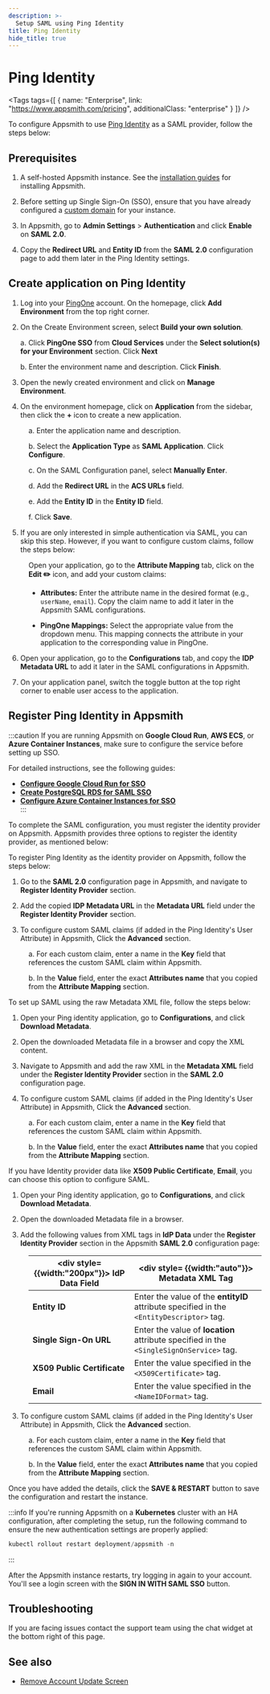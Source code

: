 ```yaml
---
description: >-
  Setup SAML using Ping Identity
title: Ping Identity
hide_title: true
---
```


<!-- vale off -->

<div className="tag-wrapper">
 <h1>Ping Identity</h1>

<Tags
tags={[
{ name: "Enterprise", link: "https://www.appsmith.com/pricing", additionalClass: "enterprise" }
]}
/>

</div>

<!-- vale on -->




To configure Appsmith to use [Ping Identity](https://www.pingidentity.com/en.html) as a SAML provider, follow the steps below:

## Prerequisites

1. A self-hosted Appsmith instance. See the [installation guides](/getting-started/setup/installation-guides) for installing Appsmith.

2. Before setting up Single Sign-On (SSO), ensure that you have already configured a [custom domain](/getting-started/setup/instance-configuration/custom-domain) for your instance.

3. In Appsmith, go to **Admin Settings** > **Authentication** and click **Enable** on  **SAML 2.0**.

4. Copy the **Redirect URL** and **Entity ID** from the **SAML 2.0** configuration page to add them later in the Ping Identity settings. 

<ZoomImage src="/img/SAML-config_appsmith.png" alt="SAML configurations" caption="SAML configuration in Appsmith" />

##  Create application on Ping Identity

1. Log into your [PingOne](https://www.pingidentity.com/en/account/sign-on.html) account. On the homepage, click **Add Environment** from the top right corner.
2. On the Create Environment screen, select **Build your own solution**. 

    a. Click **PingOne SSO** from **Cloud Services** under the **Select solution(s) for your Environment** section. Click **Next**

    b. Enter the environment name and description. Click **Finish**.

3. Open the newly created environment and click on **Manage Environment**. 

4. On the environment homepage, click on **Application** from the sidebar, then click the **+** icon to create a new application.

<dd>

a. Enter the application name and description.

b. Select the **Application Type** as **SAML Application**. Click **Configure**.

c. On the SAML Configuration panel, select **Manually Enter**.

d. Add the **Redirect URL** in the **ACS URLs** field.

e. Add the **Entity ID** in the  **Entity ID** field.

f. Click **Save**.
    
<ZoomImage src="/img/ping-saml-setup.png" alt="SAML configurations" caption="" />

</dd>    

5. If you are only interested in simple authentication via SAML, you can skip this step. However, if you want to configure custom claims, follow the steps below:

<dd>

Open your application, go to the **Attribute Mapping** tab, click on the **Edit ✏️** icon, and add your custom claims:

* **Attributes:** Enter the attribute name in the desired format (e.g.,  `userName`, `email`). Copy the claim name to add it later in the Appsmith SAML configurations.

* **PingOne Mappings:** Select the appropriate value from the dropdown menu. This mapping connects the attribute in your application to the corresponding value in PingOne.

<ZoomImage src="/img/ping-custom-claim.png" alt="SAML configurations" caption="" />


</dd>


6. Open your application, go to the **Configurations** tab, and copy the **IDP Metadata URL** to add it later in the SAML configurations in Appsmith.

7. On your application panel, switch the toggle button at the top right corner to enable user access to the application. 


## Register Ping Identity in Appsmith

:::caution
If you are running Appsmith on **Google Cloud Run**, **AWS ECS**, or **Azure Container Instances**, make sure to configure the service before setting up SSO.  

For detailed instructions, see the following guides:  
- [**Configure Google Cloud Run for SSO**](/getting-started/setup/installation-guides/google-cloud-run/setup-to-integrate-sso)  
- [**Create PostgreSQL RDS for SAML SSO**](/getting-started/setup/installation-guides/aws-ecs/setup-postgresql-aws-ecs)  
- [**Configure Azure Container Instances for SSO**](/getting-started/setup/installation-guides/azure/setup-to-integrate-sso)  
:::

To complete the SAML configuration, you must register the identity provider on Appsmith. Appsmith provides three options to register the identity provider, as mentioned below:

<Tabs queryString="pingidentity-saml">
<TabItem label="Metadata URL (recommended)" value="pingidentity-metadataurl">

To register Ping Identity as the identity provider on Appsmith, follow the steps below:

1. Go to the **SAML 2.0** configuration page in Appsmith, and navigate to **Register Identity Provider** section.

2. Add the copied **IDP Metadata URL** in the **Metadata URL** field under the **Register Identity Provider** section.

3. To configure custom SAML claims (if added in the Ping Identity's User Attribute) in Appsmith, Click the **Advanced** section.

<dd>

a. For each custom claim, enter a name in the **Key** field that references the custom SAML claim within Appsmith.

b. In the **Value** field, enter the exact **Attributes name** that you copied from the **Attribute Mapping** section.


</dd>

</TabItem>

<TabItem label="Metadata XML" value="pingidentity-metdataxml">

To set up SAML using the raw Metadata XML file, follow the steps below:

1. Open your Ping identity application, go to **Configurations**, and click **Download Metadata**.

2. Open the downloaded Metadata file in a browser and copy the XML content.

2. Navigate to Appsmith and add the raw XML in the **Metadata XML** field under the **Register Identity Provider** section in the **SAML 2.0** configuration page.

3. To configure custom SAML claims (if added in the Ping Identity's User Attribute) in Appsmith, Click the **Advanced** section.

<dd>

a. For each custom claim, enter a name in the **Key** field that references the custom SAML claim within Appsmith.

b. In the **Value** field, enter the exact **Attributes name** that you copied from the **Attribute Mapping** section.


</dd>

</TabItem>
<TabItem label="IdP data" value="pingidentity-idpdata">

If you have Identity provider data like **X509 Public Certificate**, **Email**, you can choose this option to configure SAML.

1. Open your Ping identity application, go to **Configurations**, and click **Download Metadata**. 

2. Open the downloaded Metadata file in a browser.

2. Add the following values from XML tags in **IdP Data** under the **Register Identity Provider** section in the Appsmith **SAML 2.0** configuration page: 

<dd>

| <div style= {{width:"200px"}}> **IdP Data Field** </div>  | <div style= {{width:"auto"}}> **Metadata XML Tag**  </div>                                                                      |
| ------------------- | ------------------------------------------------------------------------------------------ |
| **Entity ID**               | Enter the value of the **entityID** attribute specified in the `<EntityDescriptor>` tag.                 |
| **Single Sign-On URL**      | Enter the value of **location** attribute specified in the `<SingleSignOnService>` tag. |
| **X509 Public Certificate** | Enter the value specified in the `<X509Certificate>` tag. |
| **Email**                   | Enter the value specified in the `<NameIDFormat>` tag. |

</dd>

3. To configure custom SAML claims (if added in the Ping Identity's User Attribute) in Appsmith, Click the **Advanced** section.

<dd>

a. For each custom claim, enter a name in the **Key** field that references the custom SAML claim within Appsmith.

b. In the **Value** field, enter the exact **Attributes name** that you copied from the **Attribute Mapping** section.


</dd>

</TabItem>
</Tabs>

Once you have added the details, click the **SAVE & RESTART** button to save the configuration and restart the instance. 

:::info
If you're running Appsmith on a **Kubernetes** cluster with an HA configuration, after completing the setup, run the following command to ensure the new authentication settings are properly applied:

```js
kubectl rollout restart deployment/appsmith -n
```
:::

After the Appsmith instance restarts, try logging in again to your account. You'll see a login screen with the **SIGN IN WITH SAML SSO** button.

<ZoomImage src="/img/Appsmith-Login-Screen-Shows-SAML.jpg" alt="SAML-login" caption="Login with SAML SSO " />

## Troubleshooting

If you are facing issues contact the support team using the chat widget at the bottom right of this page.

## See also
- [Remove Account Update Screen](/getting-started/setup/instance-configuration/authentication/security-assertion-markup-language-saml/disable-update-account-info)
